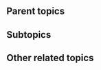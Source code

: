 {{subpages}}

==Parent topics==
{{r|Christianity}}
{{r|Historical Jesus}}
{{r|Jesus}}
{{r|religion}}
{{r|theology}}
{{r|Westar Institute}}

==Subtopics==
{{r|Marcus Borg}}
{{r|John Dominic Crossan}}
{{r|Robert Funk}}
{{r|Robert M. Price}}

==Other related topics==